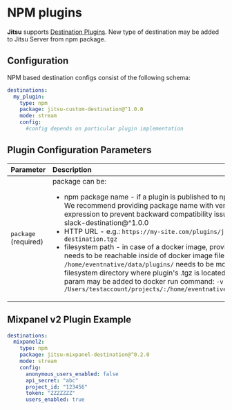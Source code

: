 # NPM plugins

**Jitsu** supports [Destination Plugins](/docs/extending/destination-plugins).
New type of destination may be added to Jitsu Server from npm package.


## Configuration

NPM based destination configs consist of the following schema:

```yaml
destinations:
  my_plugin:
    type: npm
    package: jitsu-custom-destination@^1.0.0
    mode: stream
    config:
      #config depends on particular plugin implementation
```

## Plugin Configuration Parameters

| Parameter | Description |
| :--- | :--- |
| `package` (required) | package can be:<ul><li>npm package name - if a plugin is published to npm repository. We recommend providing package name with version expression to prevent backward compatibility issues: jitsu-slack-destination@^1.0.0</li><li>HTTP URL - e.g.: `https://my-site.com/plugins/jitsu-slack-destination.tgz`</li><li>filesystem path - in case of a docker image, provided path needs to be reachable inside of docker image filesystem. `/home/eventnative/data/plugins/` needs to be mounted to host filesystem directory where plugin's .tgz is located, e.g. following param may be added to docker run command: `-v /Users/testaccount/projects/:/home/eventnative/data/plugins/`</li></ul> |

## Mixpanel v2 Plugin Example

```yaml
destinations:
  mixpanel2:
    type: npm
    package: jitsu-mixpanel-destination@^0.2.0
    mode: stream
    config:
      anonymous_users_enabled: false
      api_secret: "abc"
      project_id: "123456"
      token: "ZZZZZZZ"
      users_enabled: true
```